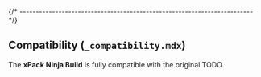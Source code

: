 
{/* ------------------------------------------------------------------------ */}

## Compatibility (`_compatibility.mdx`)

The **xPack Ninja Build** is fully compatible with the original TODO.
